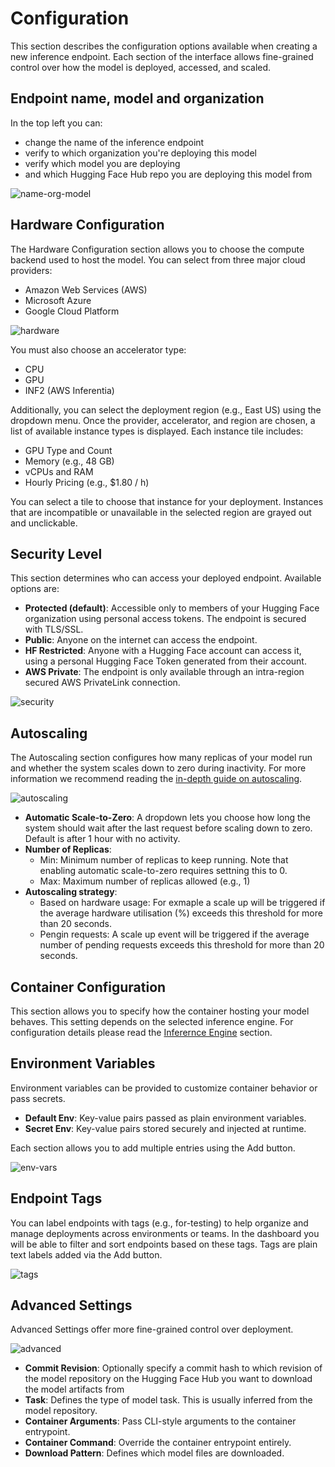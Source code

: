 # Configuration

This section describes the configuration options available when creating a new inference endpoint. Each section of
the interface allows fine-grained control over how the model is deployed, accessed, and scaled.

## Endpoint name, model and organization

In the top left you can:
- change the name of the inference endpoint
- verify to which organization you're deploying this model
- verify which model you are deploying
- and which Hugging Face Hub repo you are deploying this model from

![name-org-model](https://raw.githubusercontent.com/huggingface/hf-endpoints-documentation/update/large-rewrite/assets/configuration/1-name-org-model.png)

## Hardware Configuration
The Hardware Configuration section allows you to choose the compute backend used to host the model.
You can select from three major cloud providers:
- Amazon Web Services (AWS)
- Microsoft Azure
- Google Cloud Platform

![hardware](https://raw.githubusercontent.com/huggingface/hf-endpoints-documentation/update/large-rewrite/assets/configuration/2-hardware.png)

You must also choose an accelerator type:
- CPU
- GPU
- INF2 (AWS Inferentia)

Additionally, you can select the deployment region (e.g., East US) using the dropdown menu. Once the
provider, accelerator, and region are chosen, a list of available instance types is displayed. Each instance tile includes:

- GPU Type and Count
- Memory (e.g., 48 GB)
- vCPUs and RAM
- Hourly Pricing (e.g., $1.80 / h)

You can select a tile to choose that instance for your deployment. Instances that are incompatible or unavailable in the
selected region are grayed out and unclickable.

## Security Level

This section determines who can access your deployed endpoint. Available options are:
- **Protected (default)**: Accessible only to members of your Hugging Face organization using personal access tokens. The endpoint is secured with TLS/SSL.
- **Public**: Anyone on the internet can access the endpoint.
- **HF Restricted**: Anyone with a Hugging Face account can access it, using a personal Hugging Face Token generated from their account.
- **AWS Private**: The endpoint is only available through an intra-region secured AWS PrivateLink connection.

![security](https://raw.githubusercontent.com/huggingface/hf-endpoints-documentation/update/large-rewrite/assets/configuration/3-security.png)

## Autoscaling

The Autoscaling section configures how many replicas of your model run and whether the system scales down to zero during inactivity. For more
information we recommend reading the [in-depth guide on autoscaling](./autoscaling).

![autoscaling](https://raw.githubusercontent.com/huggingface/hf-endpoints-documentation/update/large-rewrite/assets/configuration/4-autoscaling.png)

- **Automatic Scale-to-Zero**: A dropdown lets you choose how long the system should wait after the last request before
scaling down to zero. Default is after 1 hour with no activity.
- **Number of Replicas**:
    - Min: Minimum number of replicas to keep running. Note that enabling automatic scale-to-zero requires settning this to 0.
    - Max: Maximum number of replicas allowed (e.g., 1)
- **Autoscaling strategy**:
    - Based on hardware usage: For exmaple a scale up will be triggered if the average hardware utilisation (%) exceeds this threshold for more than 20 seconds.
    - Pengin requests: A scale up event will be triggered if the average number of pending requests exceeds this threshold for more than 20 seconds.

## Container Configuration
This section allows you to specify how the container hosting your model behaves. This setting depends on the selected inference engine.
For configuration details please read the [Inferernce Engine](https://not-here) section.

## Environment Variables
Environment variables can be provided to customize container behavior or pass secrets.
- **Default Env**: Key-value pairs passed as plain environment variables.
- **Secret Env**: Key-value pairs stored securely and injected at runtime.

Each section allows you to add multiple entries using the Add button.

![env-vars](https://raw.githubusercontent.com/huggingface/hf-endpoints-documentation/update/large-rewrite/assets/configuration/5-env-vars.png)

## Endpoint Tags
You can label endpoints with tags (e.g., for-testing) to help organize and manage deployments across environments or teams. In the dashboard
you will be able to filter and sort endpoints based on these tags.
Tags are plain text labels added via the Add button.

![tags](https://raw.githubusercontent.com/huggingface/hf-endpoints-documentation/update/large-rewrite/assets/configuration/6-tags.png)

## Advanced Settings
Advanced Settings offer more fine-grained control over deployment.

![advanced](https://raw.githubusercontent.com/huggingface/hf-endpoints-documentation/update/large-rewrite/assets/configuration/7-advanced.png)

- **Commit Revision**: Optionally specify a commit hash to which revision of the model repository on the Hugging Face Hub
you want to download the model artifacts from
- **Task**: Defines the type of model task. This is usually inferred from the model repository.
- **Container Arguments**: Pass CLI-style arguments to the container entrypoint.
- **Container Command**: Override the container entrypoint entirely.
- **Download Pattern**: Defines which model files are downloaded.